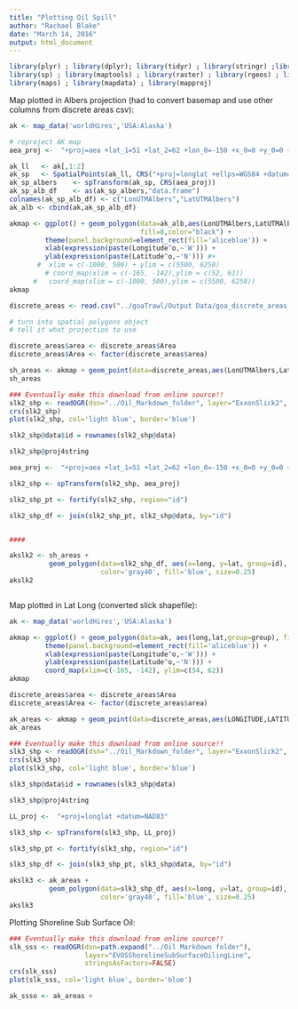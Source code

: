 ```yaml
---
title: "Plotting Oil Spill"
author: "Rachael Blake"
date: "March 14, 2016"
output: html_document
---
```


```r
library(plyr) ; library(dplyr); library(tidyr) ; library(stringr) ;library(rgdal) ; 
library(sp) ; library(maptools) ; library(raster) ; library(rgeos) ; library(ggplot2) ; 
library(maps) ; library(mapdata) ; library(mapproj)

```

Map plotted in Albers projection (had to convert basemap and use other columns from discrete areas csv):

```r
ak <- map_data('worldHires','USA:Alaska')

# reproject AK map
aea_proj <-  "+proj=aea +lat_1=51 +lat_2=62 +lon_0=-150 +x_0=0 +y_0=0 +units=km +datum=WGS84"

ak_ll	<- ak[,1:2]
ak_sp	<- SpatialPoints(ak_ll, CRS("+proj=longlat +ellps=WGS84 +datum=WGS84"))
ak_sp_albers	<- spTransform(ak_sp, CRS(aea_proj))
ak_sp_alb_df	<- as(ak_sp_albers,"data.frame")
colnames(ak_sp_alb_df) <- c("LonUTMAlbers","LatUTMAlbers")
ak_alb <- cbind(ak,ak_sp_alb_df)

akmap <- ggplot() + geom_polygon(data=ak_alb,aes(LonUTMAlbers,LatUTMAlbers,group=group),
                                 fill=8,color="black") +
         theme(panel.background=element_rect(fill='aliceblue')) +
         xlab(expression(paste(Longitude^o,~'W'))) +
         ylab(expression(paste(Latitude^o,~'N'))) #+
       #  xlim = c(-1000, 500) + ylim = c(5500, 6250)
         # coord_map(xlim = c(-165, -142),ylim = c(52, 61))
      #   coord_map(xlim = c(-1000, 500),ylim = c(5500, 6250))
akmap
```


```r
discrete_areas <- read.csv("../goaTrawl/Output Data/goa_discrete_areas_for_comparison(50_to_150m).csv")

# turn into spatial polygons object
# tell it what projection to use

discrete_areas$area <- discrete_areas$Area
discrete_areas$Area <- factor(discrete_areas$area)

sh_areas <- akmap + geom_point(data=discrete_areas,aes(LonUTMAlbers,LatUTMAlbers,color=Area))
sh_areas

```


```r
### Eventually make this download from online source!!
slk2_shp <- readOGR(dsn="../Oil_Markdown_folder", layer="ExxonSlick2", stringsAsFactors=FALSE)
crs(slk2_shp)
plot(slk2_shp, col='light blue', border='blue')

slk2_shp@data$id = rownames(slk2_shp@data)

slk2_shp@proj4string 

aea_proj <-  "+proj=aea +lat_1=51 +lat_2=62 +lon_0=-150 +x_0=0 +y_0=0 +units=km +datum=WGS84"

slk2_shp <- spTransform(slk2_shp, aea_proj)

slk2_shp_pt <- fortify(slk2_shp, region="id")

slk2_shp_df <- join(slk2_shp_pt, slk2_shp@data, by="id")


####

```


```r
akslk2 <- sh_areas + 
          geom_polygon(data=slk2_shp_df, aes(x=long, y=lat, group=id),
                       color='gray40', fill='blue', size=0.25)
akslk2



```


Map plotted in Lat Long (converted slick shapefile):

```r
ak <- map_data('worldHires','USA:Alaska')

akmap <- ggplot() + geom_polygon(data=ak, aes(long,lat,group=group), fill=8, color="black") +
         theme(panel.background=element_rect(fill='aliceblue')) +
         xlab(expression(paste(Longitude^o,~'W'))) +
         ylab(expression(paste(Latitude^o,~'N'))) +
         coord_map(xlim=c(-165, -142), ylim=c(54, 62))
akmap
```

```r
discrete_areas$area <- discrete_areas$Area
discrete_areas$Area <- factor(discrete_areas$area)

ak_areas <- akmap + geom_point(data=discrete_areas,aes(LONGITUDE,LATITUDE,color=Area))
ak_areas
```

```r
### Eventually make this download from online source!!
slk3_shp <- readOGR(dsn="../Oil_Markdown_folder", layer="ExxonSlick2", stringsAsFactors=FALSE)
crs(slk3_shp)
plot(slk3_shp, col='light blue', border='blue')

slk3_shp@data$id = rownames(slk3_shp@data)

slk3_shp@proj4string 

LL_proj <-  "+proj=longlat +datum=NAD83"

slk3_shp <- spTransform(slk3_shp, LL_proj)

slk3_shp_pt <- fortify(slk3_shp, region="id")

slk3_shp_df <- join(slk3_shp_pt, slk3_shp@data, by="id")

```

```r
akslk3 <- ak_areas + 
          geom_polygon(data=slk3_shp_df, aes(x=long, y=lat, group=id),
                       color='gray40', fill='blue', size=0.25)
akslk3

```




Plotting Shoreline Sub Surface Oil: 

```r
### Eventually make this download from online source!!
slk_sss <- readOGR(dsn=path.expand("../Oil Markdown folder"),
                   layer="EVOSShorelineSubSurfaceOilingLine",
                   stringsAsFactors=FALSE)
crs(slk_sss)
plot(slk_sss, col='light blue', border='blue')


```

```r
ak_ssso <- ak_areas + 
           



```








